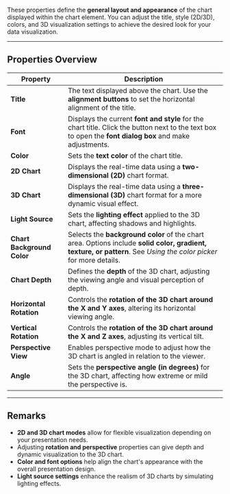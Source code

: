 
These properties define the **general layout and appearance** of the chart displayed within the chart element. You can adjust the title, style (2D/3D), colors, and 3D visualization settings to achieve the desired look for your data visualization.

---

## **Properties Overview**

| **Property**                     | **Description**                                                                                             |
|----------------------------------|------------------------------------------------------------------------------------------------------------|
| **Title**                        | The text displayed above the chart. Use the **alignment buttons** to set the horizontal alignment of the title. |
| **Font**                         | Displays the current **font and style** for the chart title. Click the button next to the text box to open the **font dialog box** and make adjustments. |
| **Color**                        | Sets the **text color** of the chart title.                                                               |
| **2D Chart**                     | Displays the real-time data using a **two-dimensional (2D)** chart format.                                 |
| **3D Chart**                     | Displays the real-time data using a **three-dimensional (3D)** chart format for a more dynamic visual effect. |
| **Light Source**                 | Sets the **lighting effect** applied to the 3D chart, affecting shadows and highlights.                    |
| **Chart Background Color**       | Selects the **background color** of the chart area. Options include **solid color, gradient, texture, or pattern**. See *Using the color picker* for more details. |
| **Chart Depth**                  | Defines the **depth** of the 3D chart, adjusting the viewing angle and visual perception of depth.         |
| **Horizontal Rotation**          | Controls the **rotation of the 3D chart around the X and Y axes**, altering its horizontal viewing angle.  |
| **Vertical Rotation**            | Controls the **rotation of the 3D chart around the X and Z axes**, adjusting its vertical tilt.            |
| **Perspective View**             | Enables perspective mode to adjust how the 3D chart is angled in relation to the viewer.                   |
| **Angle**                        | Sets the **perspective angle (in degrees)** for the 3D chart, affecting how extreme or mild the perspective is. |

---

## **Remarks**
- **2D and 3D chart modes** allow for flexible visualization depending on your presentation needs.
- Adjusting **rotation and perspective** properties can give depth and dynamic visualization to the 3D chart.
- **Color and font options** help align the chart's appearance with the overall presentation design.
- **Light source settings** enhance the realism of 3D charts by simulating lighting effects.
